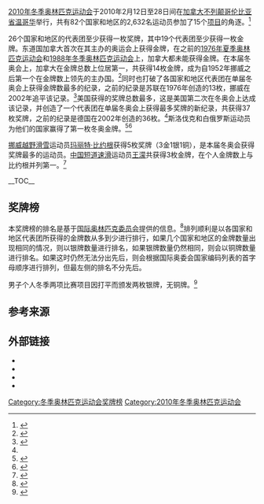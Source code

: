[[2010年冬季奥林匹克运动会|2010年冬季奥林匹克运动会]]于2010年2月12日至28日间在[[加拿大|加拿大]][[卑詩省|不列颠哥伦比亚省]][[溫哥華|温哥华]]举行，共有82个国家和地区的2,632名运动员参加了15个[[奥运会项目|项目]]的角逐。<ref name="numbers">{{cite web|url=http://www.vancouver2010.com/olympic-news/n/news/the-vancouver-2010-olympic-winter-games-by-the-numbers_297556Ko.html |title=The Vancouver 2010 Olympic Winter Games: By the numbers |work=Vancouver 2010 Winter Olympics |publisher=VANOC |access-date=2010-03-01 |archive-url=https://web.archive.org/web/20100310011656/http://www.vancouver2010.com/olympic-news/n/news/the-vancouver-2010-olympic-winter-games-by-the-numbers_297556Ko.html |archive-date=2010-03-10 |dead-url=yes  }}</ref>

{{Infobox award
| name             = 2010年冬季奥林匹克运动会奖牌榜
| location         = {{flagIOC|CAN}}[[溫哥華|溫哥華]]
| award2_type      = 奖牌总数最多
| award2_winner    = {{flagIOC|USA|2010年冬季|37}}
| award1_type      = 金牌数最多
| award1_winner    = {{flagIOC|CAN|2010年冬季|14}}
| previous         = [[2006年冬季奥林匹克运动会奖牌榜|2006]]
| main             = [[奥林匹克运动会奖牌统计|奥林匹克运动会奖牌榜]]
| next             = [[2014年冬季奥林匹克运动会奖牌榜|2014]]
}}

26个国家和地区的代表团至少获得一枚奖牌，其中19个代表团至少获得一枚金牌。东道国加拿大首次在其主办的奥运会上获得金牌，在之前的[[1976年夏季奥林匹克运动会|1976年夏季奥林匹克运动会]]和[[1988年冬季奥林匹克运动会|1988年冬季奥林匹克运动会]]上，加拿大都未能获得金牌。在本届冬奥会上，加拿大在金牌总数上位居第一，共获得14枚金牌，成为自1952年挪威之后第一个在金牌数上领先的主办国。<ref name="clinch">{{cite news|url=http://www.washingtontimes.com/news/2010/feb/27/us-clinches-medals-total-canada-most-golds/ |title=U.S. clinches medals mark, Canada ties gold record |date=2010-02-27 |work=The Washington Times |agency=The Associated Press |location=Vancouver |access-date=2010-02-28  |archive-url=https://web.archive.org/web/20100303001703/http://washingtontimes.com/news/2010/feb/27/us-clinches-medals-total-canada-most-golds/ |archive-date=2010-03-03 |dead-url=no  }}</ref>同时也打破了各国家和地区代表团在单届冬奥会上获得金牌数最多的纪录，之前的纪录是苏联在1976年创造的13枚，挪威在2002年追平该记录。<ref name=RecordGolds>{{cite news|url=http://www.cbc.ca/olympics/story/2010/02/27/sp-canada-gold-otp.html?ref=rss |title=Canada sets Olympic gold record |date=2010-02-27 |access-date=2010-02-27 |author=Canadian Press |publisher=CBC Sports |dead-url=yes |archive-url=https://web.archive.org/web/20100303045603/http://www.cbc.ca/olympics/story/2010/02/27/sp-canada-gold-otp.html?ref=rss |archive-date=2010-03-03 }}</ref>美国获得的奖牌总数最多，这是美国第二次在冬奥会上达成该记录，并创造了一个代表团在单届冬奥会上获得最多奖牌的新纪录，共获得37枚奖牌，之前的纪录是德国在2002年创造的36枚。<ref name="clinch" />斯洛伐克和白俄罗斯运动员为他们的国家赢得了第一枚冬奥金牌。<ref>{{cite web|work=[[澳洲人報|The Australian]]|url=http://www.theaustralian.com.au/news/sport/anastasiya-kuzmina-wins-slovakia-first-winter-crown/story-e6frg7mf-1225830166112|title=Anastazia Kuzmina wins Slovakia first winter crown|date=2010-02-14|access-date=2010-02-21|archive-date=2018-12-25|archive-url=https://web.archive.org/web/20181225174956/https://www.theaustralian.com.au/news/sport/anastasiya-kuzmina-wins-slovakia-first-winter-crown/story-e6frg7mf-1225830166112?nk=5ba66db7fd7705a1645ba9a62c6e7af0-1545760196}}</ref><ref>{{cite news|url=https://www.reuters.com/article/idUSN2515105720100226|title=Grishin Grabs First Gold For Belarus|date=2010-02-26|author=Charles, Deborah|publisher=Reuters|access-date=2010-03-23|archive-date=2012-06-30|archive-url=https://archive.today/20120630094913/http://www.reuters.com/article/idUSN2515105720100226}}</ref>

[[2010年冬季奧林匹克運動會挪威代表團|挪威]][[2010年冬季奥林匹克运动会越野滑雪比赛|越野滑雪]]运动员[[玛丽特·比约根|玛丽特·比约根]]获得5枚奖牌（3金1银1铜），是本届冬奥会获得奖牌最多的运动员。[[2010年冬季奥林匹克运动会中国代表团|中国]][[2010年冬季奥林匹克运动会短道速滑比赛|短道速滑]]运动员[[王濛_(短道速滑运动员)|王濛]]共获得3枚金牌，在个人金牌数上与比约根并列第一。<ref>{{cite news|title=Fighting Finish to the Comeback Olympics |work=[[纽约时报|The New York Times]]|author=Clarey, Christopher|date=2010-02-28|access-date=2010-03-08|url=https://www.nytimes.com/2010/03/01/sports/olympics/01iht-olyarena.html| archive-url= https://web.archive.org/web/20100313052415/http://www.nytimes.com/2010/03/01/sports/olympics/01iht-olyarena.html| archive-date=2010-03-13 | dead-url= no}}</ref>

__TOC__

== 奖牌榜 ==
本奖牌榜的排名是基于[[国际奥林匹克委员会|国际奥林匹克委员会]]提供的信息。<ref>{{Cite web|title=Vancouver 2010 Winter Olympics - results & video highlights|url=https://www.olympic.org/vancouver-2010|date=2020-11-17|work=International Olympic Committee|access-date=2021-03-12|archive-date=2010-03-08|archive-url=https://web.archive.org/web/20100308055416/http://www.vancouver2010.com/paralympic-games/more-2010-information/paralympic-torch-relay/daily-highlights/march-5/}}</ref>排列顺利是以各国家和地区代表团所获得的金牌数从多到少进行排行，如果几个国家和地区的金牌数量出现相同的情况，则以银牌数量进行排名，如果银牌数量仍然相同，则会以铜牌数量进行排名。如果这时仍然无法分出先后，则会根据国际奥委会国家编码列表的首字母顺序进行排列，但最左侧的排名不分先后。

男子个人冬季两项比赛项目因打平而颁发两枚银牌，无铜牌。<ref>{{cite web|title=Svendsen seals golden sweep for Norway |url=http://www.ctvolympics.ca/biathlon/news/newsid=45644.html |publisher=[[CTV電視網|CTV Olympics]] |date=2010-02-18 |access-date=2010-02-18 |author=Morris, Jonah |archive-url=https://web.archive.org/web/20100221013304/http://www.ctvolympics.ca/biathlon/news/newsid%3D45644.html |archive-date=2010-02-21 |dead-url=no }}</ref>

<onlyinclude>{{Medals table
 | caption        = 
 | host           = CAN
 | flag_template  = flagIOCteam
 | event          = 2010年冬季
 | team           = 
 | remaining_link = [[2010年冬季奥林匹克运动会奖牌榜|查看剩余部分]]
 | show_limit     = <includeonly>10</includeonly>
 | gold_CAN = 14 | silver_CAN = 7 | bronze_CAN = 5 | host_CAN = yes 
 | gold_GER = 10 | silver_GER = 13 | bronze_GER = 7
 | gold_USA = 9 | silver_USA = 15 | bronze_USA = 13
 | gold_NOR = 9 | silver_NOR = 8 | bronze_NOR = 6
 | gold_KOR = 6 | silver_KOR = 6 | bronze_KOR = 2
 | gold_SUI = 6 | silver_SUI = 0 | bronze_SUI = 3
 | gold_CHN = 5 | silver_CHN = 2 | bronze_CHN = 4
 | gold_SWE = 5 | silver_SWE = 2 | bronze_SWE = 4
 | gold_AUT = 4 | silver_AUT = 6 | bronze_AUT = 6
 | gold_NED = 4 | silver_NED = 1 | bronze_NED = 3
 | gold_RUS = 3 | silver_RUS = 5 | bronze_RUS = 7
 | gold_FRA = 2 | silver_FRA = 3 | bronze_FRA = 6
 | gold_AUS = 2 | silver_AUS = 1 | bronze_AUS = 0
 | gold_CZE = 2 | silver_CZE = 0 | bronze_CZE = 4
 | gold_POL = 1 | silver_POL = 3 | bronze_POL = 2
 | gold_ITA = 1 | silver_ITA = 1 | bronze_ITA = 3
 | gold_BLR = 1 | silver_BLR = 1 | bronze_BLR = 1
 | gold_SVK = 1 | silver_SVK = 1 | bronze_SVK = 1
 | gold_GBR = 1 | silver_GBR = 0 | bronze_GBR = 0
 | gold_JPN = 0 | silver_JPN = 3 | bronze_JPN = 2
 | gold_CRO = 0 | silver_CRO = 2 | bronze_CRO = 1
 | gold_SLO = 0 | silver_SLO = 2 | bronze_SLO = 1
 | gold_LAT = 0 | silver_LAT = 2 | bronze_LAT = 0
 | gold_FIN = 0 | silver_FIN = 1 | bronze_FIN = 4
 | gold_EST = 0 | silver_EST = 1 | bronze_EST = 0
 | gold_KAZ = 0 | silver_KAZ = 1 | bronze_KAZ = 0
}}</onlyinclude>

== 参考来源 ==
{{reflist}}

== 外部链接 ==
* {{IOC games|games=2010 Winter Olympics }}
* {{cite web |title=2010 Winter Olympics |publisher=Olympedia.com |url=http://www.olympedia.org/editions/57 |access-date=2021-02-24 |archive-date=2021-04-29 |archive-url=https://web.archive.org/web/20210429133638/https://www.olympedia.org/editions/57 }}
* {{cite web |title=Olympic Analytics/2010_2 |publisher=olympanalyt.com |url=http://olympanalyt.com/OlympAnalytics.php?param_pagetype=MedalsByCountries&param_games=2010%2F2 |access-date=2021-03-12 |archive-date=2020-11-06 |archive-url=https://web.archive.org/web/20201106124148/http://olympanalyt.com/OlympAnalytics.php?param_pagetype=MedalsByCountries&param_games=2010%2F2 }}
* {{cite web|url=http://www.vancouver2010.com/olympic-medals/ |title=Olympic Medals: Gold, Silver, Bronze |work=Vancouver 2010 Winter Olympics |publisher=Vancouver Organizing Committee |access-date=2010-02-13 |archive-url=https://web.archive.org/web/20100212034642/http://www.vancouver2010.com/olympic-medals/ |archive-date=2010-02-12 |dead-url=yes }}

{{奧林匹克運動會獎牌統計}}

[[Category:冬季奥林匹克运动会奖牌榜|Category:冬季奥林匹克运动会奖牌榜]]
[[Category:2010年冬季奥林匹克运动会|Category:2010年冬季奥林匹克运动会]]